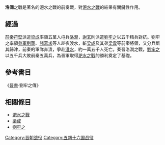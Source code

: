 {{expand|time=2010-08-21T08:25:12+00:00}}
'''洛澗'''之戰是著名的淝水之戰的前奏戰，對[[淝水之戰|淝水之戰]]的結果有關鍵性作用。

==經過==
[[前秦|前秦]][[苻堅|苻堅]]派遣[[梁成|梁成]]率領五萬人屯兵[[洛澗|洛澗]]，[[謝玄|謝玄]]則派遣[[劉牢之|劉牢之]]以五千精兵對抗。劉牢之率領[[參軍|參軍]][[劉襲|劉襲]]、[[諸葛求|諸葛求]]等人趁夜渡水，斬[[梁成|梁成]]及其弟[[梁雲|梁雲]]等前秦將領，又分兵斷其歸津，前秦的軍隊奔潰，爭赴[[淮河|淮水]]，約一萬五千人死亡。秦晉洛澗之戰，[[劉牢之|劉牢之]]以五千兵大敗前秦五萬兵，為晉軍取得[[淝水之戰|淝水之戰]]的勝利奠定了基礎。

==參考書目==
《[[晉書|晉書]]·劉牢之傳》

==相關條目==
*[[淝水之戰|淝水之戰]]
*[[梁成|梁成]]
*[[劉牢之|劉牢之]]

[[Category:晋朝战役|Category:晋朝战役]]
[[Category:五胡十六国战役|Category:五胡十六国战役]]